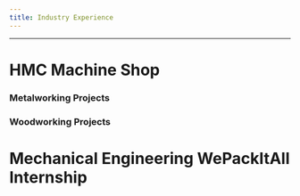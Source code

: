```yaml
---
title: Industry Experience
---
```

---

# HMC Machine Shop

### Metalworking Projects

### Woodworking Projects

# Mechanical Engineering WePackItAll Internship